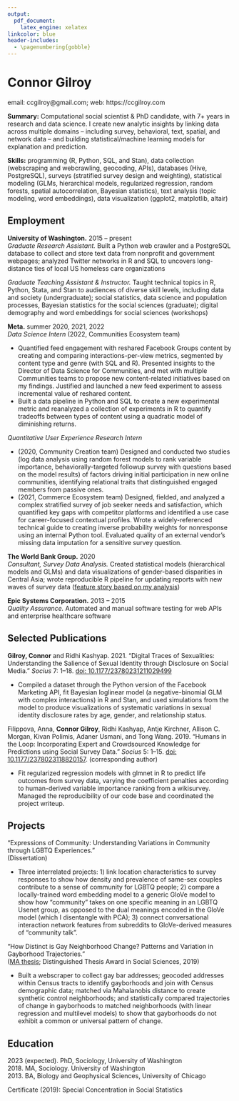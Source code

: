 ```yaml
---
output: 
  pdf_document:
    latex_engine: xelatex
linkcolor: blue
header-includes:
  - \pagenumbering{gobble}
---
```


# Connor Gilroy\vspace{-6pt}

email: ccgilroy@gmail.com; web: https://ccgilroy.com

**Summary:** Computational social scientist & PhD candidate, with 7+ years in research and data science. I create new analytic insights by linking data across multiple domains -- including survey, behavioral, text, spatial, and network data -- and building statistical/machine learning models for explanation and prediction.

**Skills:** programming (R, Python, SQL, and Stan), data collection (webscraping and webcrawling, geocoding, APIs), databases (Hive, PostgreSQL), surveys (stratified survey design and weighting), statistical modeling (GLMs, hierarchical models, regularized regression, random forests, spatial autocorrelation, Bayesian statistics), text analysis (topic modeling, word embeddings), data visualization (ggplot2, matplotlib, altair)\vspace{-6pt}

## Employment\vspace{-6pt}

**University of Washington.** 2015 -- present  
*Graduate Research Assistant.* Built a Python web crawler and a PostgreSQL database to collect and store text data from nonprofit and government webpages; analyzed Twitter networks in R and SQL to uncovers long-distance ties of local US homeless care organizations

*Graduate Teaching Assistant & Instructor.* Taught technical topics in R, Python, Stata, and Stan to audiences of diverse skill levels, including data and society (undergraduate); social statistics, data science and population processes, Bayesian statistics for the social sciences (graduate); digital demography and word embeddings for social sciences (workshops)    

**Meta.** summer 2020, 2021, 2022  
*Data Science Intern* (2022, Communities Ecosystem team)\vspace{-12pt}  

- Quantified feed engagement with reshared Facebook Groups content by creating and comparing interactions-per-view metrics, segmented by content type and genre (with SQL and R). Presented insights to the Director of Data Science for Communities, and met with multiple Communities teams to propose new content-related initiatives based on my findings. Justified and launched a new feed experiment to assess incremental value of reshared content.
- Built a data pipeline in Python and SQL to create a new experimental metric and reanalyzed a collection of experiments in R to quantify tradeoffs between types of content using a quadratic model of diminishing returns.\vspace{-6pt}

*Quantitative User Experience Research Intern*\vspace{-12pt}  

- (2020, Community Creation team) Designed and conducted two studies (log data analysis using random forest models to rank variable importance, behaviorally-targeted followup survey with questions based on the model results) of factors driving initial participation in new online communities, identifying relational traits that distinguished engaged members from passive ones.
- (2021, Commerce Ecosystem team) Designed, fielded, and analyzed a complex stratified survey of job seeker needs and satisfaction, which quantified key gaps with competitor platforms and identified a use case for career-focused contextual profiles. Wrote a widely-referenced technical guide to creating inverse probability weights for nonresponse using an internal Python tool. Evaluated quality of an external vendor's missing data imputation for a sensitive survey question.  

**The World Bank Group.** 2020  
*Consultant, Survey Data Analysis.* Created statistical models (hierarchical models and GLMs) and data visualizations of gender-based disparities in Central Asia; wrote reproducible R pipeline for updating reports with new waves of survey data ([feature story based on my analysis](https://www.worldbank.org/en/news/feature/2021/03/08/women-must-play-a-central-role-in-uzbekistans-recovery-from-the-pandemic))

**Epic Systems Corporation.** 2013 -- 2015  
*Quality Assurance.* Automated and manual software testing for web APIs and enterprise healthcare software\vspace{-6pt}

## Selected Publications\vspace{-6pt}

**Gilroy, Connor** and Ridhi Kashyap. 2021. "Digital Traces of Sexualities: Understanding the Salience of Sexual Identity through Disclosure on Social Media." *Socius* 7: 1--18. [doi: 10.1177/23780231211029499](https://doi.org/10.1177/23780231211029499)\vspace{-12pt}

- Compiled a dataset through the Python version of the Facebook Marketing API, fit Bayesian loglinear model (a negative-binomial GLM with complex interactions) in R and Stan, and used simulations from the model to produce visualizations of systematic variations in sexual identity disclosure rates by age, gender, and relationship status.

Filippova, Anna, **Connor Gilroy**, Ridhi Kashyap, Antje Kirchner, Allison C. Morgan, Kivan Polimis, Adaner Usmani, and Tong Wang. 2019. "Humans in the Loop: Incorporating Expert and Crowdsourced Knowledge for Predictions using Social Survey Data." *Socius* 5: 1--15. [doi: 10.1177/2378023118820157](https://doi.org/10.1177/2378023118820157). (corresponding author)\vspace{-12pt}

- Fit regularized regression models with glmnet in R to predict life outcomes from survey data, varying the coefficient penalties according to human-derived variable importance ranking from a wikisurvey. Managed the reproducibility of our code base and coordinated the project writeup.

## Projects\vspace{-6pt}

"Expressions of Community: Understanding Variations in Community through LGBTQ Experiences."  
(Dissertation)\vspace{-12pt}

- Three interrelated projects: 1) link location characteristics to survey responses to show how density and prevalence of same-sex couples contribute to a sense of community for LGBTQ people; 2) compare a locally-trained word embedding model to a generic GloVe model to show how "community" takes on one specific meaning in an LGBTQ Usenet group, as opposed to the dual meanings encoded in the GloVe model (which I disentangle with PCA); 3) connect conversational interaction network features from subreddits to GloVe-derived measures of "community talk".

"How Distinct is Gay Neighborhood Change? Patterns and Variation in Gayborhood Trajectories."  
([MA thesis](https://digital.lib.washington.edu/researchworks/handle/1773/42543); Distinguished Thesis Award in Social Sciences, 2019)\vspace{-12pt}

- Built a webscraper to collect gay bar addresses; geocoded addresses within Census tracts to identify gayborhoods and join with Census demographic data; matched via Mahalanobis distance to create synthetic control neighborhoods; and statistically compared trajectories of change in gayborhoods to matched neighborhoods (with linear regression and multilevel models) to show that gayborhoods do not exhibit a common or universal pattern of change.

## Education\vspace{-6pt}

2023 (expected). PhD, Sociology, University of Washington  
2018. MA, Sociology. University of Washington  
2013. BA, Biology and Geophysical Sciences,  University of Chicago

Certificate (2019): Special Concentration in Social Statistics
